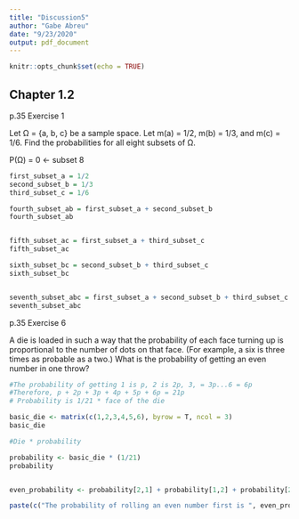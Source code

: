 ```yaml
---
title: "Discussion5"
author: "Gabe Abreu"
date: "9/23/2020"
output: pdf_document
---
```


```r
knitr::opts_chunk$set(echo = TRUE)
```

## Chapter 1.2

p.35 Exercise 1

Let Ω = {a, b, c} be a sample space. Let m(a) = 1/2, m(b) = 1/3, and
m(c) = 1/6. Find the probabilities for all eight subsets of Ω.


P(Ω) = 0 <- subset 8

```r
first_subset_a = 1/2
second_subset_b = 1/3
third_subset_c = 1/6

fourth_subset_ab = first_subset_a + second_subset_b
fourth_subset_ab


fifth_subset_ac = first_subset_a + third_subset_c
fifth_subset_ac

sixth_subset_bc = second_subset_b + third_subset_c
sixth_subset_bc


seventh_subset_abc = first_subset_a + second_subset_b + third_subset_c
seventh_subset_abc
```


p.35 Exercise 6

A die is loaded in such a way that the probability of each face turning up
is proportional to the number of dots on that face. (For example, a six is
three times as probable as a two.) What is the probability of getting an even
number in one throw?

```r

#The probability of getting 1 is p, 2 is 2p, 3, = 3p...6 = 6p
#Therefore, p + 2p + 3p + 4p + 5p + 6p = 21p
# Probability is 1/21 * face of the die

basic_die <- matrix(c(1,2,3,4,5,6), byrow = T, ncol = 3)
basic_die

#Die * probability 

probability <- basic_die * (1/21)
probability


even_probability <- probability[2,1] + probability[1,2] + probability[2,3]

paste(c("The probability of rolling an even number first is ", even_probability))
```


